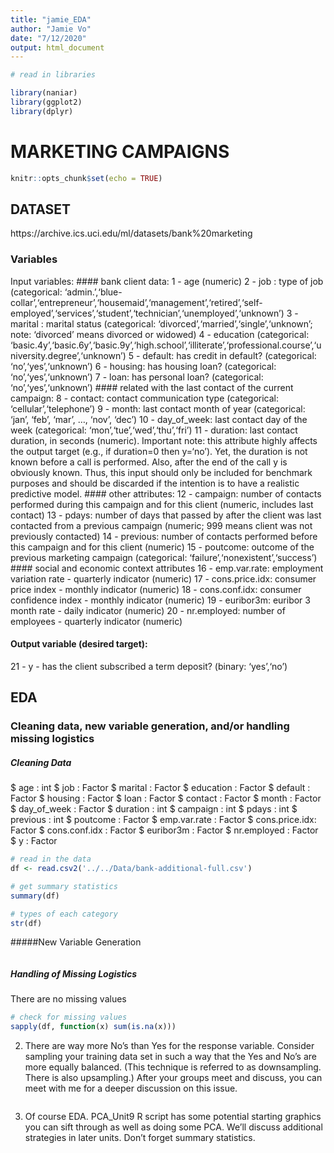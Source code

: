 ```yaml
---
title: "jamie_EDA"
author: "Jamie Vo"
date: "7/12/2020"
output: html_document
---
```


```r
# read in libraries

library(naniar)
library(ggplot2)
library(dplyr)

```

# MARKETING CAMPAIGNS
```r
knitr::opts_chunk$set(echo = TRUE)
```

## DATASET 
https://archive.ics.uci.edu/ml/datasets/bank%20marketing

### Variables
Input variables:
#### bank client data:
1 - age (numeric)
2 - job : type of job (categorical: 'admin.','blue-collar','entrepreneur','housemaid','management','retired','self-employed','services','student','technician','unemployed','unknown')
3 - marital : marital status (categorical: 'divorced','married','single','unknown'; note: 'divorced' means divorced or widowed)
4 - education (categorical: 'basic.4y','basic.6y','basic.9y','high.school','illiterate','professional.course','university.degree','unknown')
5 - default: has credit in default? (categorical: 'no','yes','unknown')
6 - housing: has housing loan? (categorical: 'no','yes','unknown')
7 - loan: has personal loan? (categorical: 'no','yes','unknown')
#### related with the last contact of the current campaign:
8 - contact: contact communication type (categorical: 'cellular','telephone')
9 - month: last contact month of year (categorical: 'jan', 'feb', 'mar', ..., 'nov', 'dec')
10 - day_of_week: last contact day of the week (categorical: 'mon','tue','wed','thu','fri')
11 - duration: last contact duration, in seconds (numeric). Important note: this attribute highly affects the output target (e.g., if duration=0 then y='no'). Yet, the duration is not known before a call is performed. Also, after the end of the call y is obviously known. Thus, this input should only be included for benchmark purposes and should be discarded if the intention is to have a realistic predictive model.
#### other attributes:
12 - campaign: number of contacts performed during this campaign and for this client (numeric, includes last contact)
13 - pdays: number of days that passed by after the client was last contacted from a previous campaign (numeric; 999 means client was not previously contacted)
14 - previous: number of contacts performed before this campaign and for this client (numeric)
15 - poutcome: outcome of the previous marketing campaign (categorical: 'failure','nonexistent','success')
#### social and economic context attributes
16 - emp.var.rate: employment variation rate - quarterly indicator (numeric)
17 - cons.price.idx: consumer price index - monthly indicator (numeric)
18 - cons.conf.idx: consumer confidence index - monthly indicator (numeric)
19 - euribor3m: euribor 3 month rate - daily indicator (numeric)
20 - nr.employed: number of employees - quarterly indicator (numeric)

#### Output variable (desired target):
21 - y - has the client subscribed a term deposit? (binary: 'yes','no')

## EDA

### Cleaning data, new variable generation, and/or handling missing logistics

##### Cleaning Data
 $ age           : int
 $ job           : Factor 
 $ marital       : Factor 
 $ education     : Factor 
 $ default       : Factor 
 $ housing       : Factor 
 $ loan          : Factor 
 $ contact       : Factor 
 $ month         : Factor 
 $ day_of_week   : Factor 
 $ duration      : int
 $ campaign      : int
 $ pdays         : int
 $ previous      : int
 $ poutcome      : Factor 
 $ emp.var.rate  : Factor 
 $ cons.price.idx: Factor 
 $ cons.conf.idx : Factor 
 $ euribor3m     : Factor 
 $ nr.employed   : Factor 
 $ y             : Factor 
```r
# read in the data
df <- read.csv2('../../Data/bank-additional-full.csv')

# get summary statistics
summary(df)

# types of each category
str(df)

```

#####New Variable Generation
```r

```

##### Handling of Missing Logistics
There are no missing values 
```r
# check for missing values
sapply(df, function(x) sum(is.na(x)))
```


2.  There are way more No's than Yes for the response variable.  Consider sampling your training data set in such a way that the Yes and No's are more equally balanced.   (This technique is referred to as downsampling.  There is also upsampling.)  After your groups meet and discuss, you can meet with me for a deeper discussion on this issue.
```r

```


3.  Of course EDA.  PCA_Unit9 R script has some potential starting graphics you can sift through as well as doing some PCA.  We'll discuss additional strategies in later units.  Don't forget summary statistics.  
```r

```
